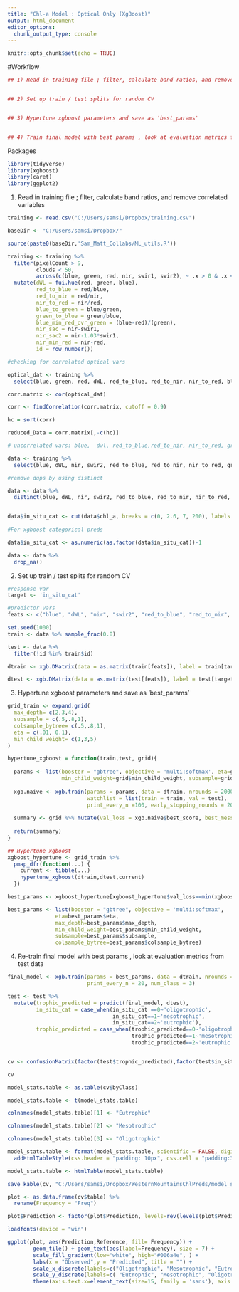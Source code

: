 ---
title: "Chl-a Model : Optical Only (XgBoost)"
output: html_document
editor_options: 
  chunk_output_type: console
---

```{r setup, include=FALSE}
knitr::opts_chunk$set(echo = TRUE)
```

#Workflow
```{r}

## 1) Read in training file ; filter, calculate band ratios, and remove correlated variables 


## 2) Set up train / test splits for random CV 


## 3) Hypertune xgboost parameters and save as 'best_params' 


## 4) Train final model with best params , look at evaluation metrics from test data

```

Packages
```{r}
library(tidyverse)
library(xgboost)
library(caret)
library(ggplot2)
```

1) Read in training file ; filter, calculate band ratios, and remove correlated variables 
```{r}
training <- read.csv("C:/Users/samsi/Dropbox/training.csv") 

baseDir <- "C:/Users/samsi/Dropbox/"

source(paste0(baseDir,'Sam_Matt_Collabs/ML_utils.R'))

training <- training %>%
  filter(pixelCount > 9, 
         clouds < 50,    
         across(c(blue, green, red, nir, swir1, swir2), ~ .x > 0 & .x < 2000)) %>% # taken from Simon Code (reasonable reflectance values ?)
  mutate(dWL = fui.hue(red, green, blue),
         red_to_blue = red/blue,
         red_to_nir = red/nir,
         nir_to_red = nir/red,
         blue_to_green = blue/green,
         green_to_blue = green/blue,
         blue_min_red_ovr_green = (blue-red)/(green),
         nir_sac = nir-swir1,
         nir_sac2 = nir-1.03*swir1,
         nir_min_red = nir-red,
         id = row_number())

#checking for correlated optical vars

optical_dat <- training %>%
  select(blue, green, red, dWL, red_to_blue, red_to_nir, nir_to_red, blue_to_green, green_to_blue, blue_min_red_ovr_green, nir_sac, nir_sac2, nir_min_red)

corr.matrix <- cor(optical_dat)

corr <- findCorrelation(corr.matrix, cutoff = 0.9)

hc = sort(corr)

reduced_Data = corr.matrix[,-c(hc)]

# uncorrelated vars: blue,  dwl, red_to_blue,red_to_nir, nir_to_red, green_to_blue, nir_sac, nir_min_red

data <- training %>%
  select(blue, dWL, nir, swir2, red_to_blue, red_to_nir, nir_to_red, green_to_blue, nir_sac, nir_min_red, chl_a, lagoslakeid,id, mean_temp_14_day, date, wind)

#remove dups by using distinct

data <- data %>%
  distinct(blue, dWL, nir, swir2, red_to_blue, red_to_nir, nir_to_red, green_to_blue, nir_sac, nir_min_red, chl_a, lagoslakeid,id, mean_temp_14_day, date, wind)


data$in_situ_cat <- cut(data$chl_a, breaks = c(0, 2.6, 7, 200), labels = c('oligotrophic', 'mesotrophic', 'eutrophic'))
         
#For xgboost categorical preds

data$in_situ_cat <- as.numeric(as.factor(data$in_situ_cat))-1

data <- data %>%
  drop_na()

```

2) Set up train / test splits for random CV 
```{r}
#response var
target <- 'in_situ_cat'

#predictor vars
feats <- c("blue", "dWL", "nir", "swir2", "red_to_blue", "red_to_nir", "nir_to_red", "green_to_blue", "nir_sac", "nir_min_red", "mean_temp_14_day", "wind")

set.seed(1000)
train <- data %>% sample_frac(0.8)

test <- data %>% 
  filter(!id %in% train$id)

dtrain <- xgb.DMatrix(data = as.matrix(train[feats]), label = train[target][[1]])

dtest <- xgb.DMatrix(data = as.matrix(test[feats]), label = test[target][[1]])


```


3) Hypertune xgboost parameters and save as 'best_params' 
```{r}

grid_train <- expand.grid(
  max_depth= c(2,3,4),
  subsample = c(.5,.8,1),
  colsample_bytree= c(.5,.8,1),
  eta = c(.01, 0.1),
  min_child_weight= c(1,3,5)
)

hypertune_xgboost = function(train,test, grid){
  
  params <- list(booster = "gbtree", objective = 'multi:softmax', eta=grid$eta ,max_depth=grid$max_depth, 
                 min_child_weight=grid$min_child_weight, subsample=grid$subsample, colsample_bytree=grid$colsample_bytree)
  
  xgb.naive <- xgb.train(params = params, data = dtrain, nrounds = 2000, 
                         watchlist = list(train = train, val = test), 
                         print_every_n =100, early_stopping_rounds = 20, num_class = 3)
  
  summary <- grid %>% mutate(val_loss = xgb.naive$best_score, best_message = xgb.naive$best_msg)
  
  return(summary) 
}

## Hypertune xgboost
xgboost_hypertune <- grid_train %>%
  pmap_dfr(function(...) {
    current <- tibble(...)
    hypertune_xgboost(dtrain,dtest,current)
  })

best_params <- xgboost_hypertune[xgboost_hypertune$val_loss==min(xgboost_hypertune$val_loss),]

best_params <- list(booster = "gbtree", objective = 'multi:softmax',
               eta=best_params$eta,
               max_depth=best_params$max_depth, 
               min_child_weight=best_params$min_child_weight, 
               subsample=best_params$subsample, 
               colsample_bytree=best_params$colsample_bytree)


```


4) Re-train final model with best params , look at evaluation metrics from test data
```{r}
final_model <- xgb.train(params = best_params, data = dtrain, nrounds = 2000, 
                         print_every_n = 20, num_class = 3)

test <- test %>%
  mutate(trophic_predicted = predict(final_model, dtest),
         in_situ_cat = case_when(in_situ_cat ==0~'oligotrophic',
                                 in_situ_cat==1~'mesotrophic',
                                 in_situ_cat==2~'eutrophic'),
         trophic_predicted = case_when(trophic_predicted==0~'oligotrophic',
                                       trophic_predicted==1~'mesotrophic',
                                       trophic_predicted==2~'eutrophic'))


cv <- confusionMatrix(factor(test$trophic_predicted),factor(test$in_situ_cat))

cv 

model_stats.table <- as.table(cv$byClass) 

model_stats.table <- t(model_stats.table)

colnames(model_stats.table)[1] <- "Eutrophic"

colnames(model_stats.table)[2] <- "Mesotrophic"

colnames(model_stats.table)[3] <- "Oligotrophic"

model_stats.table <- format(model_stats.table, scientific = FALSE, digits = 2)%>%
  addHtmlTableStyle(css.header = "padding: 10px", css.cell = "padding:3px")

model_stats.table <- htmlTable(model_stats.table)

save_kable(cv, "C:/Users/samsi/Dropbox/WesternMountainsChlPreds/model_stats.html")

plot <- as.data.frame(cv$table) %>%
  rename(Frequency = "Freq")

plot$Prediction <- factor(plot$Prediction, levels=rev(levels(plot$Prediction)))

loadfonts(device = "win")

ggplot(plot, aes(Prediction,Reference, fill= Frequency)) +
        geom_tile() + geom_text(aes(label=Frequency), size = 7) +
        scale_fill_gradient(low="white", high="#006a4e", ) +
        labs(x = "Observed",y = "Predicted", title = "") +
        scale_x_discrete(labels=c("Oligotrophic", "Mesotrophic", "Eutrophic")) +
        scale_y_discrete(labels=c( "Eutrophic", "Mesotrophic", "Oligotrophic")) +
        theme(axis.text.x=element_text(size=15, family = 'sans'), axis.text.y = element_text(size=15, family = 'sans'), axis.title.x =               element_text(size=20, face = 'bold', family = 'sans'),axis.title.y = element_text(size=20, face = 'bold', family = 'sans'))

```